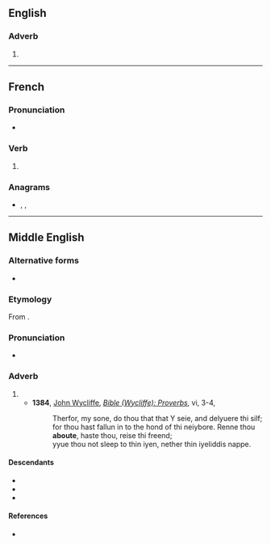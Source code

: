 {{also|abouté}}

==English==

===Adverb===
{{en-adv|-}}

# {{obsolete spelling of|en|about}}

----

==French==

===Pronunciation===
* {{audio|fr|LL-Q150 (fra)-Lyokoï-aboute.wav|Audio}}

===Verb===
{{head|fr|verb form}}

# {{inflection of|fr|abouter||1//3|s|pres|ind//sub|;|2|s|impr}}

===Anagrams===
* {{l|fr|ébouât}}, {{l|fr|ébouta}}, {{l|fr|taboue}}

----

==Middle English==

===Alternative forms===
* {{alter|enm|abouten}}

===Etymology===
From {{inh|enm|ang|onbūtan}}.

===Pronunciation===
* {{IPA|enm|/aˈbuːt(ə)/}}

===Adverb===
{{head|enm|adverb}}

# {{l|en|around}}
#* '''1384''', [[w:John Wycliffe|John Wycliffe]], ''[[s:Bible (Wycliffe)/Proverbs|Bible (Wycliffe): Proverbs]]'', vi, 3-4,
#*: Therfor, my sone, do thou that that Y seie, and delyuere thi silf; for thou hast fallun in to the hond of thi neiybore. Renne thou '''aboute''', haste thou, reise thi freend;
#*: yyue thou not sleep to thin iyen, nether thin iyeliddis nappe.

====Descendants====
* {{desc|en|about}}
* {{desc|sco|aboot}}
* {{desc|yol|abut|abouten}}

====References====
* {{R:MED Online|entry=abǒute(n|pos=adv|id=MED160}}